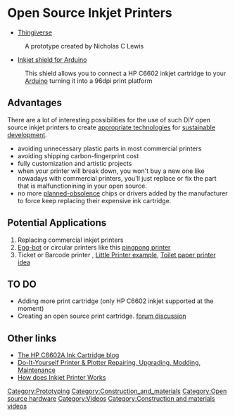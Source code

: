 {{Statusboxtop}}
{{status-prototype}}
{{boxbottom}}

=Open Source Inkjet Printers=

* [http://www.thingiverse.com/thing:8542 Thingiverse]
:A prototype created by Nicholas C Lewis

* [http://www.kickstarter.com/projects/1908026860/inkshield-an-open-source-inkjet-shield-for-arduino Inkjet shield for Arduino]
:This shield allows you to connect a HP C6602 inkjet cartridge to your [[Arduino]] turning it into a 96dpi print platform

==Advantages==
There are a lot of interesting possibilities for the use of such DIY open source inkjet printers to create [[appropriate technologies]] for [[sustainable development]]. 

* avoiding unnecessary plastic parts in most commercial printers
* avoiding shipping carbon-fingerprint cost
* fully customization and artistic projects 
* when your printer will break down, you won't buy a new one like nowadays with commercial printers, you'll just replace or fix the part that is malfunctionining in your open source.
* no more [http://www.youtube.com/watch?v=9VLQmN01-5Y planned-obsolence] chips or drivers added by the manufacturer to force keep replacing their expensive ink cartridge.

== Potential Applications==
# Replacing commercial inkjet printers
# [http://egg-bot.com/ Egg-bot] or circular printers like this [http://blog.makezine.com/2008/02/06/ping-pong-ball-printer/ pingpong printer]
# Ticket or Barcode printer , [http://gajitz.com/little-printer-a-customizable-newspaper-for-the-digital-age/ Little Printer example], [http://www.slashgear.com/diy-toilet-paper-printer-tweets-for-your-butt-28183532/?utm_source=feedburner&utm_medium=feed&utm_campaign=Feed%3A+slashgear+%28SlashGear%29 Toilet paper printer idea]

==TO DO==
* Adding more print cartridge (only HP C6602 inkjet supported at the moment)
* Creating an open source print cartridge. [http://forums.reprap.org/read.php?153,52959,116528 forum discussion]

==Other links==
* [http://www.c6602a.com/ The HP C6602A Ink Cartridge blog]
* [http://repair4printer.org/ Do-It-Yourself Printer & Plotter Repairing, Upgrading, Modding, Maintenance]
* [http://computer.howstuffworks.com/inkjet-printer.htm How does Inkjet Printer Works]


[[Category:Prototyping]]
[[Category:Construction_and_materials]]
[[Category:Open source hardware]]
[[Category:Videos]]
[[Category:Construction and materials videos]]